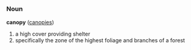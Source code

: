 =={{en}}==
===Noun===
'''canopy''' ([[canopies]])

# a high cover providing shelter
# specifically the zone of the highest foliage and branches of a forest